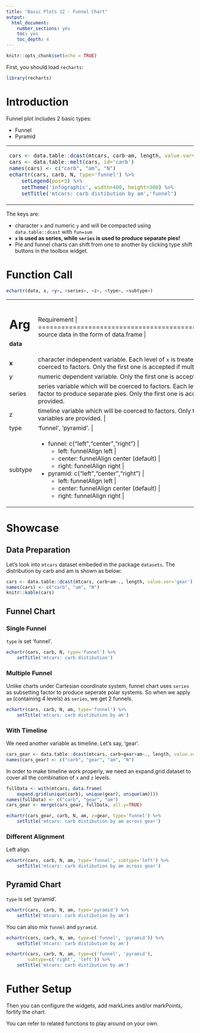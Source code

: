 ---
title: "Basic Plots 12 - Funnel Chart"
output: 
  html_document: 
    number_sections: yes
    toc: yes
    toc_depth: 4
---

```{r setup, include=FALSE}
knitr::opts_chunk$set(echo = TRUE)
```

First, you should load `recharts`:
```{r}
library(recharts)
```

# Introduction

Funnel plot includes 2 basic types:

- Funnel
- Pyramid

<table id='intro'>
<tr><td>
```{r,echo=FALSE}
cars <- data.table::dcast(mtcars, carb~am, length, value.var='gear')
cars <- data.table::melt(cars, id='carb')
names(cars) <- c("carb", "am", "N")
echartr(cars, carb, N, type='funnel') %>% 
    setLegend(pos=3) %>%
    setTheme('infographic', width=400, height=300) %>%
    setTitle('mtcars: carb distibution by am','funnel')
```
</td>
<td>
```{r,echo=FALSE}
echartr(cars, carb, N, type='pyramid') %>% 
    setLegend(pos=3) %>%
    setTheme('roma', width=400, height=300) %>%
    setTitle('mtcars: carb distibution by am','pyramid')
```
</td></tr>
</table>

The keys are:

- character `x` and numeric `y` and will be compacted using `data.table::dcast` with `fun=sum`
- **`x` is used as series, while `series` is used to produce separate pies!**
- Pie and funnel charts can shift from one to another by clicking type shift buttons in the toolbox widget.

# Function Call

```r
echartr(data, x, <y>, <series>, <z>, <type>, <subtype>)
```

+--------+--------------------------------------------------------------------+
| Arg    |  Requirement                                                       |
+========+====================================================================+
|**data**| source data in the form of data.frame                            |
+--------+--------------------------------------------------------------------+
| **x**  | character independent variable. Each level of `x` is treated as a data series. Other type will be coerced to factors. Only the first one is accepted if multiple variables are provided. |
+--------+--------------------------------------------------------------------+
| y      | numeric dependent variable. Only the first one is accepted if multiple variables are provided. |
+--------+--------------------------------------------------------------------+
| series | series variable which will be coerced to factors. Each level of `series` is treated as a subsetting factor to produce separate pies. Only the first one is accepted if multiple variables are provided. |
+--------+--------------------------------------------------------------------+
|  z     | timeline variable which will be coerced to factors. Only the first one is accepted if multiple variables are provided. |
+--------+--------------------------------------------------------------------+
| type   | 'funnel', 'pyramid'. |
+--------+--------------------------------------------------------------------+
| subtype| - funnel: c("left","center","right") | 
|        |     + left: funnelAlign left |
|        |     + center: funnelAlign center (default) |
|        |     + right: funnelAlign right |
|        | - pyramid: c("left","center","right")  |
|        |     + left: funnelAlign left |
|        |     + center: funnelAlign center (default) |
|        |     + right: funnelAlign right |
+--------+--------------------------------------------------------------------+

# Showcase

## Data Preparation

Let's look into `mtcars` dataset embeded in the package `datasets`. The distribution by carb and am is shown as below:

```{r}
cars <- data.table::dcast(mtcars, carb+am~., length, value.var='gear')
names(cars) <- c("carb", "am", "N")
knitr::kable(cars)
```

## Funnel Chart

### Single Funnel

`type` is set 'funnel'.

```{r}
echartr(cars, carb, N, type='funnel') %>% 
    setTitle('mtcars: carb distibution')
```

### Multiple Funnel

Unlike charts under Cartesian coordinate system, funnel chart uses `series` as subsetting factor to produce seperate polar systems. So when we apply `am` (containing 4 levels) as `series`, we get 2 funnels.

```{r}
echartr(cars, carb, N, am, type='funnel') %>% 
    setTitle('mtcars: carb distibution by am')
```

### With Timeline

We need another variable as timeline. Let's say, 'gear'.

```{r}
cars_gear <- data.table::dcast(mtcars, carb+gear+am~., length, value.var='gear')
names(cars_gear) <- c("carb", "gear", "am", "N")
```

In order to make timeline work properly, we need an expand.grid dataset to cover all the combination of `x` and `z` levels.

```{r}
fullData <- with(mtcars, data.frame(
    expand.grid(unique(carb), unique(gear), unique(am))))
names(fullData) <- c("carb", "gear", "am")
cars_gear <- merge(cars_gear, fullData, all.y=TRUE)
```

```{r}
echartr(cars_gear, carb, N, am, z=gear, type='funnel') %>% 
    setTitle('mtcars: carb distibution by am across gear')
```

### Different Alignment

Left align.

```{r}
echartr(cars, carb, N, am, type='funnel', subtype='left') %>% 
    setTitle('mtcars: carb distibution by am across gear')
```

## Pyramid Chart

`type` is set 'pyramid'.

```{r}
echartr(cars, carb, N, am, type='pyramid') %>% 
    setTitle('mtcars: carb distibution by am')
```

You can also mix `funnel` and `pyramid`.

```{r}
echartr(cars, carb, N, am, type=c('funnel', 'pyramid')) %>% 
    setTitle('mtcars: carb distibution by am')
```


```{r}
echartr(cars, carb, N, am, type=c('funnel', 'pyramid'), 
        subtype=c('right', 'left')) %>% 
    setTitle('mtcars: carb distibution by am')
```

# Futher Setup

Then you can configure the widgets, add markLines and/or markPoints, fortify the chart.

You can refer to related functions to play around on your own.

